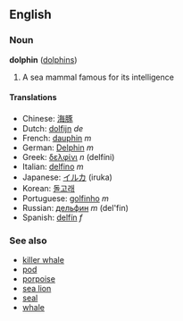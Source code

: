 ==English==
===Noun===
'''dolphin''' ([[dolphins]])

# A sea mammal famous for its intelligence

====Translations====
*Chinese: [[海豚]]
*Dutch: [[dolfijn]] ''de''
*French: [[dauphin]] ''m''
*German: [[Delphin]] ''m''
*Greek: [[δελφίνι]] ''n'' (delf&iacute;ni)
*Italian: [[delfino]] ''m''
*Japanese: [[イルカ]] (iruka)
*Korean: [[돌고래]]
*Portuguese: [[golfinho]] ''m''
*Russian: [[дельфин]] ''m'' (del'fin)
*Spanish: [[delfín]] ''f''

===See also===
*[[killer whale]]
*[[pod]]
*[[porpoise]]
*[[sea lion]]
*[[seal]]
*[[whale]]